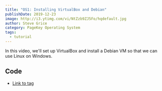 ```yaml
---
title: "OS1: Installing VirtualBox and Debian"
publishDate: 2019-12-23
image: http://i3.ytimg.com/vi/NtZzb9ZJ5Fo/hqdefault.jpg
author: Steve Grice
category: PageKey Operating System
tags:
  - tutorial
---
```


In this video, we'll set up VirtualBox and install a Debian VM so that we can use Linux on Windows.


<BlogYoutubeVideo videoId="NtZzb9ZJ5Fo" />

## Code

- [Link to tag](https://github.com/pagekeysolutions/pkos/releases/tag/vid%2Fos001)